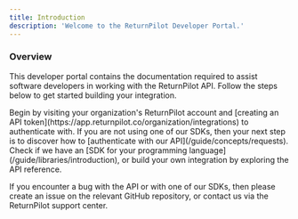 ```yaml
---
title: Introduction
description: 'Welcome to the ReturnPilot Developer Portal.'
---
```


### Overview

This developer portal contains the documentation required to assist software developers in working with the ReturnPilot API. Follow the steps below to get started building your integration.

<Steps>
    <Step title="Get an API token">
        Begin by visiting your organization's ReturnPilot account and [creating an API token](https://app.returnpilot.co/organization/integrations) to authenticate with.
    </Step>
    <Step title="Learn how to authenticate">
        If you are not using one of our SDKs, then your next step is to discover how to [authenticate with our API](/guide/concepts/requests).
    </Step>
    <Step title="Build your integration">
        Check if we have an [SDK for your programming language](/guide/libraries/introduction), or build your own integration by exploring the API reference.
    </Step>
</Steps>

If you encounter a bug with the API or with one of our SDKs, then please create an issue on the relevant GitHub repository, or contact us via the ReturnPilot  support center.